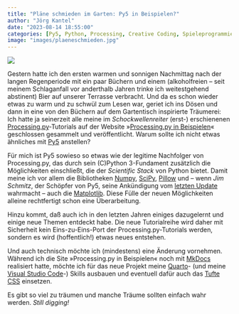 ```yaml
---
title: "Pläne schmieden im Garten: Py5 in Beispielen?"
author: "Jörg Kantel"
date: "2023-08-14 18:55:00"
categories: [Py5, Python, Processing, Creative Coding, Spieleprogrammierung]
image: "images/plaeneschmieden.jpg"
---
```


[![](images/plaeneschmieden-b.jpg)](https://www.flickr.com/photos/schockwellenreiter/53113454571/)

Gestern hatte ich den ersten warmen und sonnigen Nachmittag nach der langen Regenperiode mit ein paar Büchern und einem (alkoholfreien -- seit meinem Schlaganfall vor anderthalb Jahren trinke ich weitestgehend abstinent) Bier auf unserer Terrasse verbracht. Und da es schon wieder etwas zu warm und zu schwül zum Lesen war, geriet ich ins Dösen und dann in eine von den Büchern auf dem Gartentisch inspirierte Träumerei: Ich hatte ja seinerzeit alle meine im *Schockwellenreiter* (erst-) erschienenen [Processing.py](http://cognitiones.kantel-chaos-team.de/programmierung/creativecoding/processing/processingpy.html)-Tutorials auf der Website »[Processing.py in Beispielen](http://py.kantel-chaos-team.de.s3-website-us-east-1.amazonaws.com/)« geschlossen gesammelt und veröffentlicht. Warum sollte ich nicht etwas ähnliches mit [Py5](http://cognitiones.kantel-chaos-team.de/programmierung/creativecoding/processing/py5.html) anstellen?

Für mich ist Py5 sowieso so etwas wie der legitime Nachfolger von Processing.py, das durch sein (C)Python 3-Fundament zusätzlich die Möglichkeiten einschließt, die der *Scientific Stack* von Python bietet. Damit meine ich vor allem die Bibliotheken [Numpy](http://cognitiones.kantel-chaos-team.de/programmierung/python/numpy.html), [SciPy](http://cognitiones.kantel-chaos-team.de/programmierung/python/scipy.html), [Pillow](http://cognitiones.kantel-chaos-team.de/programmierung/python/pillow.html) und -- wenn *Jim Schmitz*, der Schöpfer von Py5, seine Ankündigung vom [letzten Update](https://kantel.github.io/posts/2023072402_py5_update/) wahrmacht -- auch die [Matplotlib](http://cognitiones.kantel-chaos-team.de/programmierung/python/matplotlib.html). Diese Fülle der neuen Möglichkeiten alleine rechtfertigt schon eine Überarbeitung.

Hinzu kommt, daß auch ich in den letzten Jahren einiges dazugelernt und einige neue Themen entdeckt habe. Die neue Tutorialreihe wird daher mit Sicherheit kein Eins-zu-Eins-Port der Processing.py-Tutorials werden, sondern es wird (hoffentlich!) etwas neues entstehen.

Und auch technisch möchte ich (mindestens) eine Änderung vornehmen. Während ich die Site »Processing.py in Beispielen« noch mit [MkDocs](http://cognitiones.kantel-chaos-team.de/webworking/staticsites/mkdocs.html) realisiert hatte, möchte ich für das neue Projekt meine [Quarto](http://cognitiones.kantel-chaos-team.de/webworking/staticsites/quarto.html)- (und meine [Visual Studio Code](http://cognitiones.kantel-chaos-team.de/produktivitaet/visualstudiocode.html)-) Skills ausbauen und eventuell dafür auch das [Tufte CSS](http://cognitiones.kantel-chaos-team.de/webworking/tools/tuftecss.html) einsetzen.

Es gibt so viel zu träumen und manche Träume sollten einfach wahr werden. *Still digging!*